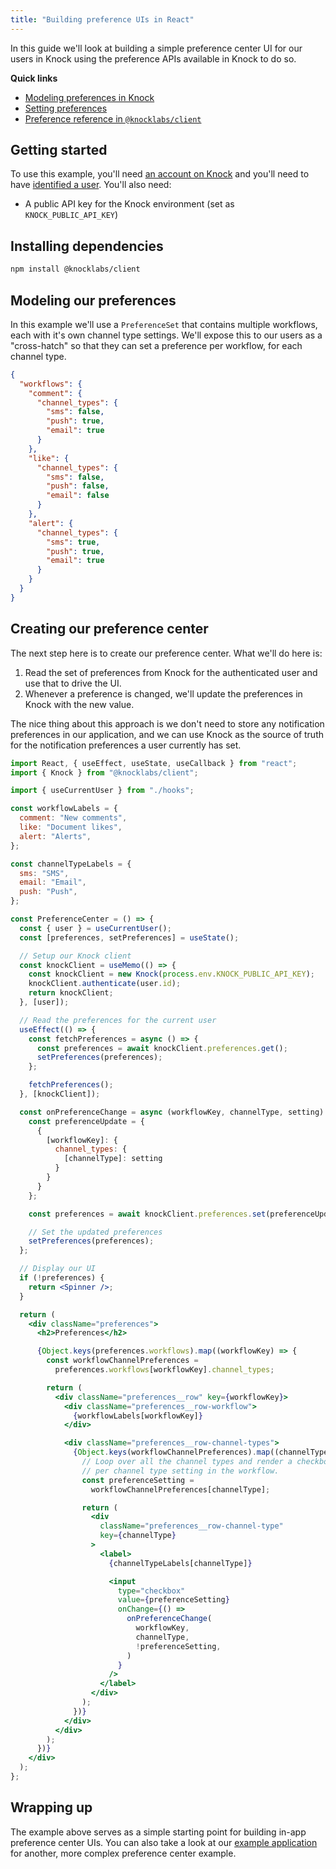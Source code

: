 ```yaml
---
title: "Building preference UIs in React"
---
```


In this guide we'll look at building a simple preference center UI for our users in Knock using the preference APIs available in Knock to do so.

**Quick links**

- [Modeling preferences in Knock](/send-and-manage-data/preferences)
- [Setting preferences](/send-notifications/setting-preferences#client-integration)
- [Preference reference in `@knocklabs/client`]()

## Getting started

To use this example, you'll need [an account on Knock](https://dashboard.knock.app) and you'll need to have [identified a user](/send-and-manage-data/users). You'll also need:

- A public API key for the Knock environment (set as `KNOCK_PUBLIC_API_KEY`)

## Installing dependencies

```bash Installing dependencies
npm install @knocklabs/client
```

## Modeling our preferences

In this example we'll use a `PreferenceSet` that contains multiple workflows, each with it's own channel type settings. We'll expose this to our users as a "cross-hatch" so that they can set a preference per workflow, for each channel type.

```json Preference object
{
  "workflows": {
    "comment": {
      "channel_types": {
        "sms": false,
        "push": true,
        "email": true
      }
    },
    "like": {
      "channel_types": {
        "sms": false,
        "push": false,
        "email": false
      }
    },
    "alert": {
      "channel_types": {
        "sms": true,
        "push": true,
        "email": true
      }
    }
  }
}
```

## Creating our preference center

The next step here is to create our preference center. What we'll do here is:

1. Read the set of preferences from Knock for the authenticated user and use that to drive the UI.
2. Whenever a preference is changed, we'll update the preferences in Knock with the new value.

The nice thing about this approach is we don't need to store any notification preferences in our application, and we can use Knock as the source of truth for the notification preferences a user currently has set.

```jsx
import React, { useEffect, useState, useCallback } from "react";
import { Knock } from "@knocklabs/client";

import { useCurrentUser } from "./hooks";

const workflowLabels = {
  comment: "New comments",
  like: "Document likes",
  alert: "Alerts",
};

const channelTypeLabels = {
  sms: "SMS",
  email: "Email",
  push: "Push",
};

const PreferenceCenter = () => {
  const { user } = useCurrentUser();
  const [preferences, setPreferences] = useState();

  // Setup our Knock client
  const knockClient = useMemo(() => {
    const knockClient = new Knock(process.env.KNOCK_PUBLIC_API_KEY);
    knockClient.authenticate(user.id);
    return knockClient;
  }, [user]);

  // Read the preferences for the current user
  useEffect(() => {
    const fetchPreferences = async () => {
      const preferences = await knockClient.preferences.get();
      setPreferences(preferences);
    };

    fetchPreferences();
  }, [knockClient]);

  const onPreferenceChange = async (workflowKey, channelType, setting) => {
    const preferenceUpdate = {
      {
        [workflowKey]: {
          channel_types: {
            [channelType]: setting
          }
        }
      }
    };

    const preferences = await knockClient.preferences.set(preferenceUpdate);

    // Set the updated preferences
    setPreferences(preferences);
  };

  // Display our UI
  if (!preferences) {
    return <Spinner />;
  }

  return (
    <div className="preferences">
      <h2>Preferences</h2>

      {Object.keys(preferences.workflows).map((workflowKey) => {
        const workflowChannelPreferences =
          preferences.workflows[workflowKey].channel_types;

        return (
          <div className="preferences__row" key={workflowKey}>
            <div className="preferences__row-workflow">
              {workflowLabels[workflowKey]}
            </div>

            <div className="preferences__row-channel-types">
              {Object.keys(workflowChannelPreferences).map((channelType) => {
                // Loop over all the channel types and render a checkbox and a label
                // per channel type setting in the workflow.
                const preferenceSetting =
                  workflowChannelPreferences[channelType];

                return (
                  <div
                    className="preferences__row-channel-type"
                    key={channelType}
                  >
                    <label>
                      {channelTypeLabels[channelType]}

                      <input
                        type="checkbox"
                        value={preferenceSetting}
                        onChange={() =>
                          onPreferenceChange(
                            workflowKey,
                            channelType,
                            !preferenceSetting,
                          )
                        }
                      />
                    </label>
                  </div>
                );
              })}
            </div>
          </div>
        );
      })}
    </div>
  );
};
```

## Wrapping up

The example above serves as a simple starting point for building in-app preference center UIs. You can also take a look at our [example application](https://github.com/knocklabs/knock-node-example-app/blob/main/app/users/components/NotificationPreferencesModal.tsx) for another, more complex preference center example.
